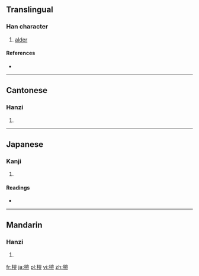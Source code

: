 {{also|桤}}
==Translingual==

===Han character===
{{Han char|rn=75|rad=木|as=10|sn=14|four=4291<sub>8</sub>|canj=木山一廿 (DUMT)}}

# [[alder]]

====References====
* {{Han ref|kx=0545.150|dkj=15298|dj=0933.060|hdz=21264.040|uh=69BF|ud=27071|bh=E24E|bd=57934}}

----

==Cantonese==

===Hanzi===
{{yue-hanzi|jyut=|y=[[kei1]]|sim=桤}}

# {{defn|Cantonese|sort=木10}}

----

==Japanese==

===Kanji===
{{ja-kanji|grade=|rs=木10}}

# {{defn|Japanese|sort=木10}}

====Readings====
* {{ja-readings|on=[[き]] (ki), [[かい]] (kai), [[がい]] (gai)|kun=[[はんのき]] (hannoki)}}

----

==Mandarin==

===Hanzi===
{{cmn-hanzi|sim=桤|pin=[[gǎo]] ([[gao3]]), [[qī]] ([[qi1]])|wg=[[kao3|kao<sup>3</sup>]], [[ch'i1|ch'i<sup>1</sup>]]}}

# {{defn|Mandarin|sort=木10}}

[[fr:榿]]
[[ja:榿]]
[[pl:榿]]
[[vi:榿]]
[[zh:榿]]